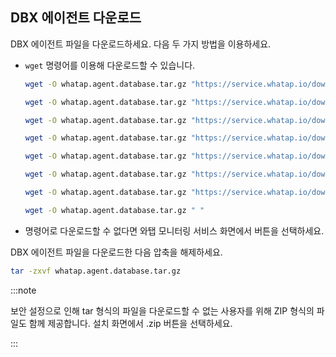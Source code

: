 ## DBX 에이전트 다운로드

DBX 에이전트 파일을 다운로드하세요. 다음 두 가지 방법을 이용하세요.

* `wget` 명령어를 이용해 다운로드할 수 있습니다.

  <InDoc product="postgresql">

  ```bash title="BASH"
  wget -O whatap.agent.database.tar.gz "https://service.whatap.io/download/dbx_agent?type=postgresql&format=tar.gz"
  ```

  </InDoc>

  <InDoc product="oracle">

  ```bash title="BASH"
  wget -O whatap.agent.database.tar.gz "https://service.whatap.io/download/dbx_agent?type=oracle&format=tar.gz"
  ```

  </InDoc>

  <InDoc product="mysql">

  ```bash title="BASH"
  wget -O whatap.agent.database.tar.gz "https://service.whatap.io/download/dbx_agent?type=mysql&format=tar.gz"
  ```

  </InDoc>

  <InDoc product="altibase">

  ```bash title="BASH"
  wget -O whatap.agent.database.tar.gz "https://service.whatap.io/download/dbx_agent?type=altibase&format=tar.gz"
  ```

  </InDoc>

  <InDoc product="cubrid">

  ```bash title="BASH"
  wget -O whatap.agent.database.tar.gz "https://service.whatap.io/download/dbx_agent?type=cubrid&format=tar.gz"
  ```

  </InDoc>

  <InDoc product="mssql">

  ```bash title="BASH"
  wget -O whatap.agent.database.tar.gz "https://service.whatap.io/download/dbx_agent?type=mssql&format=tar.gz"
  ```

  </InDoc>

  <InDoc product="db2">

  ```bash title="BASH"
  wget -O whatap.agent.database.tar.gz "https://service.whatap.io/download/dbx_agent?type=db2&format=tar.gz"
  ```

  </InDoc>

    <InDoc product="sapase">

  ```bash title="BASH"
  wget -O whatap.agent.database.tar.gz " "
  ```

  </InDoc>

* 명령어로 다운로드할 수 없다면 와탭 모니터링 서비스 화면에서 <Cmdname sid="download" className="uitext" /> 버튼을 선택하세요.

DBX 에이전트 파일을 다운로드한 다음 압축을 해제하세요.

```bash title="BASH"
tar -zxvf whatap.agent.database.tar.gz
```

:::note

보안 설정으로 인해 tar 형식의 파일을 다운로드할 수 없는 사용자를 위해 ZIP 형식의 파일도 함께 제공합니다. 설치 화면에서 <UI>.zip</UI> <Cmdname sid="download" className="uitext" /> 버튼을 선택하세요.

:::